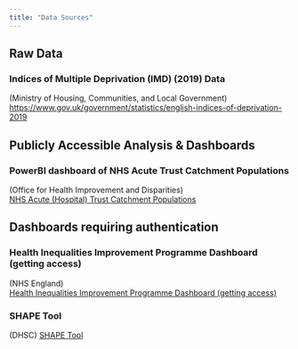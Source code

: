 ```yaml
---
title: "Data Sources"
---
```


## Raw Data

### Indices of Multiple Deprivation (IMD) (2019) Data  
(Ministry of Housing, Communities, and Local Government)  
<https://www.gov.uk/government/statistics/english-indices-of-deprivation-2019>{target="_blank"} 

## Publicly Accessible Analysis & Dashboards

### PowerBI dashboard of NHS Acute Trust Catchment Populations  
(Office for Health Improvement and Disparities)  
[NHS Acute (Hospital) Trust Catchment Populations](https://app.powerbi.com/view?r=eyJrIjoiODZmNGQ0YzItZDAwZi00MzFiLWE4NzAtMzVmNTUwMThmMTVlIiwidCI6ImVlNGUxNDk5LTRhMzUtNGIyZS1hZDQ3LTVmM2NmOWRlODY2NiIsImMiOjh9){target="_blank"} 

## Dashboards requiring authentication

### Health Inequalities Improvement Programme Dashboard (getting access)
(NHS England)  
[Health Inequalities Improvement Programme Dashboard (getting access)](https://future.nhs.uk/connect.ti/InequalitiesImprovement/view?objectID=42240816){target="_blank"}  

### SHAPE Tool
(DHSC)
[SHAPE Tool](https://app.shapeatlas.net/place){target="_blank"}  
